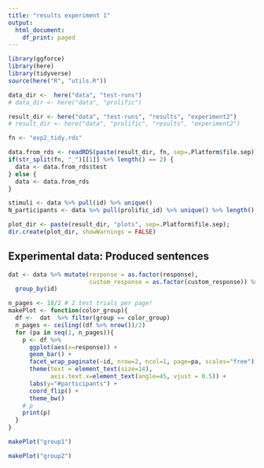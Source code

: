 ```yaml
---
title: "results experiment 1"
output:
  html_document:
    df_print: paged
---
```


```r
library(ggforce)
library(here)
library(tidyverse)
source(here("R", "utils.R"))

data_dir <-  here("data", "test-runs")
# data_dir <- here("data", "prolific")

result_dir <- here("data", "test-runs", "results", "experiment2")
# result_dir <- here("data", "prolific", "results", "experiment2")

fn <- "exp2_tidy.rds"

data.from_rds <- readRDS(paste(result_dir, fn, sep=.Platform$file.sep))
if(str_split(fn, "_")[[1]] %>% length() == 2) {
  data <- data.from_rds$test
} else {
  data <- data.from_rds
}

stimuli <- data %>% pull(id) %>% unique()
N_participants <- data %>% pull(prolific_id) %>% unique() %>% length()

plot_dir <- paste(result_dir, "plots", sep=.Platform$file.sep);
dir.create(plot_dir, showWarnings = FALSE)
```

## Experimental data: Produced sentences

```r
dat <- data %>% mutate(response = as.factor(response),
                       custom_response = as.factor(custom_response)) %>% 
  group_by(id)

n_pages <- 18/2 # 2 test trials per page!
makePlot <- function(color_group){
  df <-  dat  %>% filter(group == color_group) 
  n_pages <- ceiling((df %>% nrow())/2)
  for (pa in seq(1, n_pages)){
    p <- df %>% 
      ggplot(aes(x=response)) +
      geom_bar() +
      facet_wrap_paginate(~id, nrow=2, ncol=1, page=pa, scales="free") + 
      theme(text = element_text(size=14),
            axis.text.x=element_text(angle=45, vjust = 0.5)) +
      labs(y="#participants") +
      coord_flip() +
      theme_bw()
    # p
    print(p)
  }
}
```

```r
makePlot("group1")
```

```r
makePlot("group2")
```

